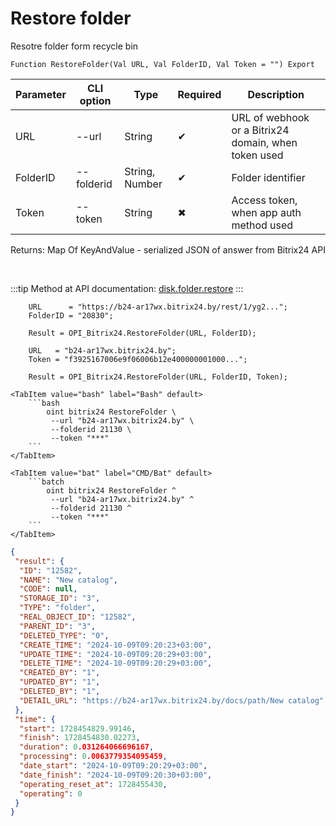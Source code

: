 ﻿---
sidebar_position: 9
---


# Restore folder
 Resotre folder form recycle bin



`Function RestoreFolder(Val URL, Val FolderID, Val Token = "") Export`

  | Parameter | CLI option | Type | Required | Description |
  |-|-|-|-|-|
  | URL | --url | String | &#x2714; | URL of webhook or a Bitrix24 domain, when token used |
  | FolderID | --folderid | String, Number | &#x2714; | Folder identifier |
  | Token | --token | String | &#x2716; | Access token, when app auth method used |

  
  Returns:  Map Of KeyAndValue - serialized JSON of answer from Bitrix24 API

<br/>

:::tip
Method at API documentation: [disk.folder.restore](https://dev.1c-bitrix.ru/rest_help/disk/folder/disk_folder_restore.php)
:::
<br/>


```bsl title="1C:Enterprise/OneScript code example"
    URL      = "https://b24-ar17wx.bitrix24.by/rest/1/yg2...";
    FolderID = "20830";

    Result = OPI_Bitrix24.RestoreFolder(URL, FolderID);

    URL   = "b24-ar17wx.bitrix24.by";
    Token = "f3925167006e9f06006b12e400000001000...";

    Result = OPI_Bitrix24.RestoreFolder(URL, FolderID, Token);
```
 

 <Tabs>
  
    <TabItem value="bash" label="Bash" default>
        ```bash
            oint bitrix24 RestoreFolder \
             --url "b24-ar17wx.bitrix24.by" \
             --folderid 21130 \
             --token "***"
        ```
    </TabItem>
  
    <TabItem value="bat" label="CMD/Bat" default>
        ```batch
            oint bitrix24 RestoreFolder ^
             --url "b24-ar17wx.bitrix24.by" ^
             --folderid 21130 ^
             --token "***"
        ```
    </TabItem>
</Tabs>


```json title="Result"
{
 "result": {
  "ID": "12582",
  "NAME": "New catalog",
  "CODE": null,
  "STORAGE_ID": "3",
  "TYPE": "folder",
  "REAL_OBJECT_ID": "12582",
  "PARENT_ID": "3",
  "DELETED_TYPE": "0",
  "CREATE_TIME": "2024-10-09T09:20:23+03:00",
  "UPDATE_TIME": "2024-10-09T09:20:29+03:00",
  "DELETE_TIME": "2024-10-09T09:20:29+03:00",
  "CREATED_BY": "1",
  "UPDATED_BY": "1",
  "DELETED_BY": "1",
  "DETAIL_URL": "https://b24-ar17wx.bitrix24.by/docs/path/New catalog"
 },
 "time": {
  "start": 1728454829.99146,
  "finish": 1728454830.02273,
  "duration": 0.031264066696167,
  "processing": 0.0063779354095459,
  "date_start": "2024-10-09T09:20:29+03:00",
  "date_finish": "2024-10-09T09:20:30+03:00",
  "operating_reset_at": 1728455430,
  "operating": 0
 }
}
```
